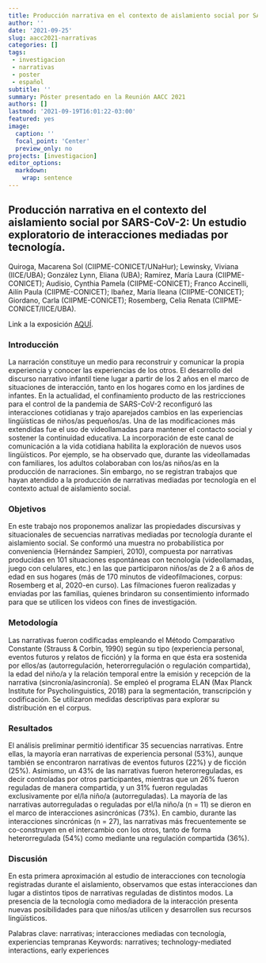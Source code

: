 ```yaml
---
title: Producción narrativa en el contexto de aislamiento social por SARS-CoV-2. un estudio exploratorio de interacciones mediadas por tecnología
author: ''
date: '2021-09-25'
slug: aacc2021-narrativas
categories: []
tags: 
 - investigacion
 - narrativas
 - poster
 - español
subtitle: ''
summary: Póster presentado en la Reunión AACC 2021
authors: []
lastmod: '2021-09-19T16:01:22-03:00'
featured: yes
image:
  caption: ''
  focal_point: 'Center'
  preview_only: no
projects: [investigacion]
editor_options: 
  markdown: 
    wrap: sentence
---
```


## Producción narrativa en el contexto del aislamiento social por SARS-CoV-2: Un estudio exploratorio de interacciones mediadas por tecnología.

Quiroga, Macarena Sol (CIIPME-CONICET/UNaHur); Lewinsky, Viviana (IICE/UBA); González Lynn, Eliana (UBA); Ramírez, María Laura (CIIPME-CONICET); Audisio, Cynthia Pamela (CIIPME-CONICET); Franco Accinelli, Ailín Paula (CIIPME-CONICET); Ibañez, María Ileana (CIIPME-CONICET); Giordano, Carla (CIIPME-CONICET); Rosemberg, Celia Renata (CIIPME-CONICET/IICE/UBA).

Link a la exposición [AQUÍ](https://www.youtube.com/watch?v=dJ__eMTDmbQ).

### Introducción

La narración constituye un medio para reconstruir y comunicar la propia experiencia y conocer las experiencias de los otros. El desarrollo del discurso narrativo infantil tiene lugar a partir de los 2 años en el marco de situaciones de interacción, tanto en los hogares como en los jardines de infantes. En la actualidad, el confinamiento producto de las restricciones para el control de la pandemia de SARS-CoV-2 reconfiguró las interacciones cotidianas y trajo aparejados cambios en las experiencias lingüísticas de niños/as pequeños/as. Una de las modificaciones más extendidas fue el uso de videollamadas para mantener el contacto social y sostener la continuidad educativa. La incorporación de este canal de comunicación a la vida cotidiana habilita la exploración de nuevos usos lingüísticos. Por ejemplo, se ha observado que, durante las videollamadas con familiares, los adultos colaboraban con los/as niños/as en la producción de narraciones. Sin embargo, no se registran trabajos que hayan atendido a la producción de narrativas mediadas por tecnología en el contexto actual de aislamiento social.

### Objetivos

En este trabajo nos proponemos analizar las propiedades discursivas y situacionales de secuencias narrativas mediadas por tecnología durante el aislamiento social. Se conformó una muestra no probabilística por conveniencia (Hernández Sampieri, 2010), compuesta por narrativas producidas en 101 situaciones espontáneas con tecnología (videollamadas, juego con celulares, etc.) en las que participaron niños/as de 2 a 6 años de edad en sus hogares (más de 170 minutos de videofilmaciones, corpus: Rosemberg et al, 2020-en curso). Las filmaciones fueron realizadas y enviadas por las familias, quienes brindaron su consentimiento informado para que se utilicen los videos con fines de investigación.

### Metodología

Las narrativas fueron codificadas empleando el Método Comparativo Constante (Strauss & Corbin, 1990) según su tipo (experiencia personal, eventos futuros y relatos de ficción) y la forma en que ésta era sostenida por ellos/as (autorregulación, heterorregulación o regulación compartida), la edad del niño/a y la relación temporal entre la emisión y recepción de la narrativa (sincronía/asincronía). Se empleó el programa ELAN (Max Planck Institute for Psycholinguistics, 2018) para la segmentación, transcripción y codificación. Se utilizaron medidas descriptivas para explorar su distribución en el corpus.

### Resultados 

El análisis preliminar permitió identificar 35 secuencias narrativas. Entre ellas, la mayoría eran narrativas de experiencia personal (53%), aunque también se encontraron narrativas de eventos futuros (22%) y de ficción (25%). Asimismo, un 43% de las narrativas fueron heterorreguladas, es decir controladas por otros participantes, mientras que un 26% fueron reguladas de manera compartida, y un 31% fueron reguladas exclusivamente por el/la niño/a (autorreguladas). La mayoría de las narrativas autorreguladas o reguladas por el/la niño/a (n = 11) se dieron en el marco de interacciones asincrónicas (73%). En cambio, durante las interacciones sincrónicas (n = 27), las narrativas más frecuentemente se co-construyen en el intercambio con los otros, tanto de forma heterorregulada (54%) como mediante una regulación compartida (36%).

### Discusión

En esta primera aproximación al estudio de interacciones con tecnología registradas durante el aislamiento, observamos que estas interacciones dan lugar a distintos tipos de narrativas reguladas de distintos modos. La presencia de la tecnología como mediadora de la interacción presenta nuevas posibilidades para que niños/as utilicen y desarrollen sus recursos lingüísticos.

Palabras clave: narrativas; interacciones mediadas con tecnología, experiencias tempranas Keywords: narratives; technology-mediated interactions, early experiences
